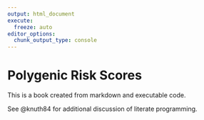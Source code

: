 ```yaml
---
output: html_document
execute: 
  freeze: auto
editor_options: 
  chunk_output_type: console
---
```

# Polygenic Risk Scores {.unnumbered}

This is a book created from markdown and executable code.

See @knuth84 for additional discussion of literate programming.
